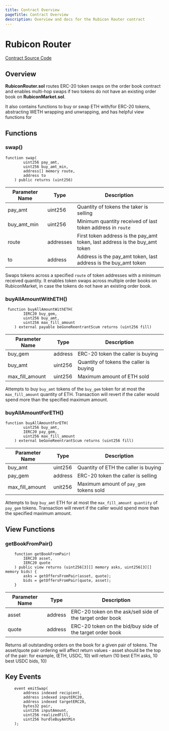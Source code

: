 ```yaml
---
title: Contract Overview
pageTitle: Contract Overview
description: Overview and docs for the Rubicon Router contract
---
```

# Rubicon Router

[Contract Source Code](https://github.com/RubiconDeFi/rubi-protocol-v2/blob/master/contracts/utilities/RubiconRouter.sol)

## Overview

**RubiconRouter.sol** routes ERC-20 token swaps on the order book contract and enables multi-hop swaps if two tokens do not have an existing order book on **RubiconMarket.sol**. 

It also contains functions to buy or swap ETH with/for ERC-20 tokens, abstracting WETH wrapping and unwrapping, and has helpful view functions for

## Functions

### swap()

```solidity
function swap(
        uint256 pay_amt,
        uint256 buy_amt_min,
        address[] memory route,
        address to
    ) public returns (uint256)
```

| Parameter Name  | Type    | Description                             |
| --------------- | ------- | --------------------------------------- |
| pay_amt         | uint256 | Quantity of tokens the taker is selling |
| buy_amt_min     | uint256 | Minimum quantity received of last token address in `route` |
| route           | addresses | First token address is the pay_amt token, last address is the buy_amt token |
| to              | address | Address is the pay_amt token, last address is the buy_amt token |

Swaps tokens across a specified `route` of token addresses with a minimum received quantity. It enables token swaps across multiple order books on RubiconMarket, in case the tokens do not have an existing order book.

### buyAllAmountWithETH()

```solidity
 function buyAllAmountWithETH(
        IERC20 buy_gem,
        uint256 buy_amt,
        uint256 max_fill_amount
    ) external payable beGoneReentrantScum returns (uint256 fill)
```

| Parameter Name  | Type    | Description                             |
| --------------- | ------- | --------------------------------------- |
| buy_gem         | address | ERC-20 token the caller is buying       |
| buy_amt         | uint256 | Quantity of tokens the caller is buying |
| max_fill_amount | uint256 | Maximum amount of ETH sold |

Attempts to buy `buy_amt` tokens of the `buy_gem` token for at most the `max_fill_amount` quantity of ETH. Transaction will revert if the caller would spend more than the specified maximum amount.

### buyAllAmountForETH()

```solidity
function buyAllAmountForETH(
        uint256 buy_amt,
        IERC20 pay_gem,
        uint256 max_fill_amount
    ) external beGoneReentrantScum returns (uint256 fill)
```

| Parameter Name  | Type    | Description                             |
| --------------- | ------- | --------------------------------------- |
| buy_amt         | uint256 | Quantity of ETH the caller is buying    |
| pay_gem         | address | ERC-20 token the caller is selling      |
| max_fill_amount | unit256 | Maximum amount of `pay_gem` tokens sold |

Attempts to buy `buy_amt` ETH for at most the `max_fill_amount quantity` of `pay_gem` tokens. Transaction will revert if the caller would spend more than the specified maximum amount.

## View Functions

### getBookFromPair()

```solidity
    function getBookFromPair(
        IERC20 asset,
        IERC20 quote
    ) public view returns (uint256[3][] memory asks, uint256[3][] memory bids) {
        asks = getOffersFromPair(asset, quote);
        bids = getOffersFromPair(quote, asset);
    }
```

| Parameter Name  | Type    | Description                             |
| --------------- | ------- | --------------------------------------- |
| asset           | address | ERC-20 token on the ask/sell side of the target order book |
| quote           | address | ERC-20 token on the bid/buy side of the target order book  |

Returns all outstanding orders on the book for a given pair of tokens. The asset/quote pair ordering will affect return values - asset should be the top of the pair: for example, (ETH, USDC, 10) will return (10 best ETH asks, 10 best USDC bids, 10)

## Key Events

```solidity
    event emitSwap(
        address indexed recipient,
        address indexed inputERC20,
        address indexed targetERC20,
        bytes32 pair,
        uint256 inputAmount,
        uint256 realizedFill,
        uint256 hurdleBuyAmtMin
    );
```
